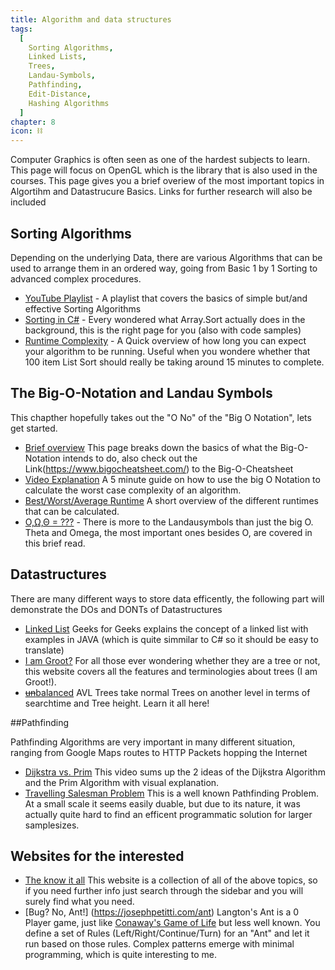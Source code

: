```yaml
---
title: Algorithm and data structures
tags:
  [
	Sorting Algorithms,
	Linked Lists,
	Trees,
	Landau-Symbols,
	Pathfinding,
	Edit-Distance,
	Hashing Algorithms
  ]
chapter: 8
icon: ⛓
---
```


Computer Graphics is often seen as one of the hardest subjects to learn. This page will focus on OpenGL which is the library that is also used in the courses.
This page gives you a brief overiew of the most important topics in Algortihm and Datastrucure Basics. Links for further research will also be included

## Sorting Algorithms

Depending on the underlying Data, there are various Algorithms that can be used to arrange them in an ordered way, going from Basic 1 by 1 Sorting to advanced complex procedures.

- [YouTube Playlist](https://www.youtube.com/watch?v=JU767SDMDvA&list=PL9xmBV_5YoZOZSbGAXAPIq1BeUf4j20pl) - A playlist that covers the basics of simple but/and effective Sorting Algorithms
- [Sorting in C#](https://dotnetcoretutorials.com/2020/05/10/basic-sorting-algorithms-in-c/) - Every wondered what Array.Sort actually does in the background, this is the right page for you (also with code samples)
- [Runtime Complexity](https://www.geeksforgeeks.org/time-complexities-of-all-sorting-algorithms/) - A Quick overview of how long you can expect your algorithm to be running. Useful when you wondere whether that 100 item List Sort should really be taking around 15 minutes to complete.

## The Big-O-Notation and Landau Symbols

This chapther hopefully takes out the "O No" of the "Big O Notation", lets get started.

- [Brief overview](https://medium.com/swlh/an-overview-of-big-o-notation-b30d6047e601) This page breaks down the basics of what the Big-O-Notation intends to do, also check out the Link(https://www.bigocheatsheet.com/) to the Big-O-Cheatsheet
- [Video Explanation](https://www.youtube.com/watch?v=__vX2sjlpXU) A 5 minute guide on how to use the big O Notation to calculate the worst case complexity of an algorithm.
- [Best/Worst/Average Runtime](https://algorithmtutor.com/Analysis-of-Algorithm/Best-Average-Worst-case-analysis-of-Algorithms/) A short overview of the different runtimes that can be calculated.
- [O,Ω,Θ = ???](https://jarednielsen.com/big-o-omega-theta/) - There is more to the Landausymbols than just the big O. Theta and Omega, the most important ones besides O, are covered in this brief read.

## Datastructures

There are many different ways to store data efficently, the following part will demonstrate the DOs and DONTs of Datastructures

- [Linked List](https://www.geeksforgeeks.org/data-structures/linked-list/) Geeks for Geeks explains the concept of a linked list with examples in JAVA (which is quite simmilar to C# so it should be easy to translate)
- [I am Groot?](https://algorithmtutor.com/Data-Structures/Tree/Tree-ADT/) For all those ever wondering whether they are a tree or not, this website covers all the features and terminologies about trees (I am Groot!).
- [~~un~~balanced](http://btechsmartclass.com/data_structures/avl-trees.html) AVL Trees take normal Trees on another level in terms of searchtime and Tree height. Learn it all here!

##Pathfinding

Pathfinding Algorithms are very important in many different situation, ranging from Google Maps routes to HTTP Packets hopping the Internet

- [Dijkstra vs. Prim](https://www.youtube.com/watch?v=K_1urzWrzLs) This video sums up the 2 ideas of the Dijkstra Algorithm and the Prim Algorithm with visual explanation.
- [Travelling Salesman Problem](https://blog.routific.com/travelling-salesman-problem) This is a well known Pathfinding Problem. At a small scale it seems easily duable, but due to its nature, it was actually quite hard to find an efficent programmatic solution for larger samplesizes.

## Websites for the interested

- [The know it all](https://www.tutorialspoint.com/data_structures_algorithms/linked_lists_algorithm.htm) This website is a collection of all of the above topics, so if you need further info just search through the sidebar and you will surely find what you need.
- [Bug? No, Ant!] (https://josephpetitti.com/ant) Langton's Ant is a 0 Player game, just like [Conaway's Game of Life](https://gameoflife.pro/) but less well known. You define a set of Rules (Left/Right/Continue/Turn) for an "Ant" and let it run based on those rules. Complex patterns emerge with minimal programming, which is quite interesting to me.

